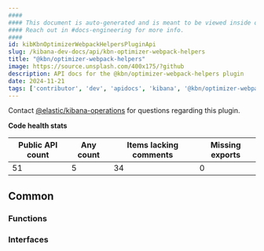```yaml
---
####
#### This document is auto-generated and is meant to be viewed inside our experimental, new docs system.
#### Reach out in #docs-engineering for more info.
####
id: kibKbnOptimizerWebpackHelpersPluginApi
slug: /kibana-dev-docs/api/kbn-optimizer-webpack-helpers
title: "@kbn/optimizer-webpack-helpers"
image: https://source.unsplash.com/400x175/?github
description: API docs for the @kbn/optimizer-webpack-helpers plugin
date: 2024-11-21
tags: ['contributor', 'dev', 'apidocs', 'kibana', '@kbn/optimizer-webpack-helpers']
---
```




Contact [@elastic/kibana-operations](https://github.com/orgs/elastic/teams/kibana-operations) for questions regarding this plugin.

**Code health stats**

| Public API count  | Any count | Items lacking comments | Missing exports |
|-------------------|-----------|------------------------|-----------------|
| 51 | 5 | 34 | 0 |

## Common

### Functions
<DocDefinitionList data={kbnOptimizerWebpackHelpersObj.common.functions}/>

### Interfaces
<DocDefinitionList data={kbnOptimizerWebpackHelpersObj.common.interfaces}/>

